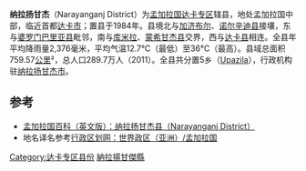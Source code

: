 {{Infobox Bangladesh district
| name                    = 納拉揚甘傑縣
| native_name             = নারায়ণগঞ্জ জেলা
| image_skyline           =
| image_alt               =
| image_caption           = The ruins of [[Sonargaon|Sonargaon]], located in Narayanganj District
| image_map               =Bangladesh Narayanganj District.png
| nickname                =
| motto                   =
| pushpin_label_position  =
| latd  = 23.60|latm  = |lats  = |latNS  = 
| longd = 90.50|longm = |longs = |longEW = 
| coordinates_type        =
| coordinates_display     = inline,title
| coordinates_footnotes   =
| division_name           = [[達卡專區|達卡專區]]
| established_title       =
| established_date        =
| seat_type               =
| seat                    =
| leader_party            =
| leader_title            =
| leader_name             =
| leader_title1           =
| leader_name1            =
| area_footnotes          =
| area_total_km2          = 759.57
| area_metro_km2          =
| area_note               =
| elevation_footnotes     =
| elevation_m             =
| population_footnotes    =
| population_total        = 2897000
| population_as_of        = 2011
| population_rank         =
| population_demonym      =
| population_note         =
| literacy_rate           = 39.84%
| postal_code             =
| coast_km                =
| maplink                 =
| website                 = [http://banglapedia.search.com.bd/HT/N_0057.htm Banglapedia Article]
| footnotes               =
}}
'''纳拉扬甘杰'''（Narayanganj District）为[[孟加拉国|孟加拉国]][[達卡專區|达卡专区]]辖县，地处孟加拉国中部，临近首都[[达卡市|达卡市]]；置县于1984年。县境北与[[加济布尔县|加济布尔]]、[[诺尔辛迪县|诺尔辛迪县]]接壤，东与[[婆罗门巴里亚县|婆罗门巴里亚县]]毗邻，南与[[库米拉县|库米拉]]、[[蒙希甘杰县|蒙希甘杰县]]交界，西与[[達卡縣|达卡县]]相连。全县年平均降雨量2,376毫米，平均气温12.7°C（最低）至36°C（最高）。县域总面积759.57[[平方千米|公里]]²，总人口289.7万人（2011）。全县共分置5乡（[[乌帕齐拉|Upazila]]），行政机构驻[[纳拉扬甘杰市|纳拉扬甘杰市]]。

== 参考 ==
* [https://web.archive.org/web/20120116141803/http://www.banglapedia.org/httpdocs/HT/N_0057.HTM 孟加拉国百科（英文版）：纳拉扬甘杰县（Narayanganj District）]
* 地名译名参考[http://www.xzqh.org/old/waiguo/asia/1021.htm 行政区划网：世界政区（亚洲）/孟加拉国]

[[Category:达卡专区县份|Category:达卡专区县份]]
[[Category:納拉揚甘傑縣|]]
{{孟加拉国行政区划}}